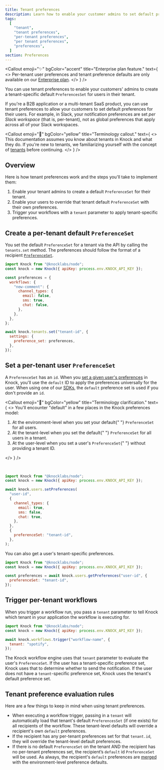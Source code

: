 ```yaml
---
title: Tenant preferences
description: Learn how to enable your customer admins to set default preferences for users in their tenant.
tags:
  [
    "tenant",
    "tenant preferences",
    "per-tenant preferences",
    "per tenant preferences",
    "preferences",
  ]
section: Preferences
---
```


<Callout
  emoji="✨"
  bgColor="accent"
  title="Enterprise plan feature."
  text={
    <>
      Per-tenant user preferences and tenant preference defaults are only
      available on our <a href="https://knock.app/pricing">Enterprise plan</a>.
    </>
  }
/>

You can use tenant preferences to enable your customers' admins to create a tenant-specific default `PreferencesSet` for users in their tenant.

If you're a B2B application or a multi-tenant SaaS product, you can use tenant preferences to allow your customers to set default preferences for their users. For example, in Slack, your notification preferences are set _per Slack workspace_ (that is, per-tenant), not as global preferences that apply across all of your Slack workspaces.

<Callout
  emoji="🚨"
  bgColor="yellow"
  title="Terminology callout."
  text={
    <>
      This documentation assumes you know about tenants in Knock and what they
      do. If you're new to tenants, we familiarizing yourself with the concept
      of <a href="/concepts/tenants">tenants</a> before continuing.
    </>
  }
/>

## Overview

Here is how tenant preferences work and the steps you'll take to implement them:

1. Enable your tenant admins to create a default `PreferenceSet` for their tenant.
2. Enable your users to override that tenant default `PreferenceSet` with their own preferences.
3. Trigger your workflows with a `tenant` parameter to apply tenant-specific preferences.

## Create a per-tenant default `PreferenceSet`

You set the default `PreferenceSet` for a tenant via the API by calling the `tenants.set` method. The preferences should follow the format of a recipient <a href="/api-reference/recipients/preferences"><code>PreferenceSet</code></a>.

```javascript title="Set the default preferences for a tenant"
import Knock from "@knocklabs/node";
const knock = new Knock({ apiKey: process.env.KNOCK_API_KEY });

const preferences = {
  workflows: {
    "new-comment": {
      channel_types: {
        email: false,
        sms: true,
        chat: false,
      },
    },
  },
};

await knock.tenants.set("tenant-id", {
  settings: {
    preference_set: preferences,
  },
});
```

## Set a per-tenant user `PreferenceSet`

A `PreferenceSet` has an `id`. When you [set a given user's preferences](/api-reference/users/set_preferences) in Knock, you'll use the `default` ID to apply the preferences universally for the user. When using one of our [SDKs](/developer-tools/sdks), the `default` preference set is used if you don't provide an `id`.

<Callout
  emoji="🚨"
  bgColor="yellow"
  title="Terminology clarification."
  text={
    <>
      You'll encounter "default" in a few places in the Knock preferences model:
      <br />
      <ol>
        <li>
          At the environment-level when you set your default{" "}
          <code>PreferenceSet</code> for all users.
        </li>
        <li>
          At the tenant-level when you set the default{" "}
          <code>PreferenceSet</code> for all users in a tenant.
        </li>
        <li>
          At the user-level when you set a user's <code>PreferenceSet</code>{" "}
          without providing a tenant ID.
        </li>
      </ol>
    </>
  }
/>

<br />

```javascript title="Set tenant preferences for a user"
import Knock from "@knocklabs/node";
const knock = new Knock({ apiKey: process.env.KNOCK_API_KEY });

await knock.users.setPreferences(
  "user-id",
  {
    channel_types: {
      email: true,
      sms: false,
      chat: true,
    },
  },
  {
    preferenceSet: "tenant-id",
  },
);
```

You can also get a user's tenant-specific preferences.

```javascript title="Get tenant preferences for a user"
import Knock from "@knocklabs/node";
const knock = new Knock({ apiKey: process.env.KNOCK_API_KEY });

const preferences = await knock.users.getPreferences("user-id", {
  preferenceSet: "tenant-id",
});
```

## Trigger per-tenant workflows

When you trigger a workflow run, you pass a `tenant` parameter to tell Knock which tenant in your application the workflow is executing for.

```javascript title="Trigger a workflow with a tenant"
import Knock from "@knocklabs/node";
const knock = new Knock({ apiKey: process.env.KNOCK_API_KEY });

await knock.workflows.trigger("workflow-name", {
  tenant: "spotify",
});
```

The Knock workflow engine uses that `tenant` parameter to evaluate the user's `PreferenceSet`. If the user has a tenant-specific preference set, Knock uses that to determine whether to send the notification. If the user does not have a `tenant`-specific preference set, Knock uses the tenant's default preference set.

## Tenant preference evaluation rules

Here are a few things to keep in mind when using tenant preferences.

- When executing a workflow trigger, passing in a `tenant` will automatically load that tenant's default `PreferencesSet` (if one exists) for all recipients of the workflow. These tenant-level defaults will override a recipient's own `default` preferences.
- If the recipient has any per-tenant preferences set for that `tenant.id`, they will override the tenant-level default preferences.
- If there is no default `PreferenceSet` on the tenant AND the recipient has no per-tenant preferences set, the recipient’s `default` id `PreferenceSet` will be used. As always, the recipient's `default` preferences are [merged](/preferences/overview#preference-evaluation-rules) with the environment-level preference defaults.
